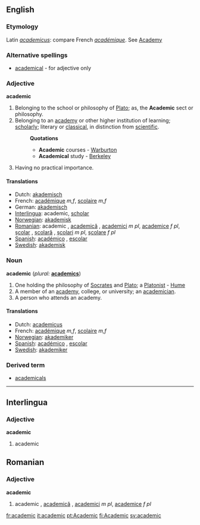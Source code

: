 ==English==

===Etymology===
Latin ''[[academicus]]'': compare French ''[[académique]]''. See [[Academy]]

===Alternative spellings===
*[[academical]] - for adjective only

===Adjective===
'''academic'''
# Belonging to the school or philosophy of [[Plato]]; as, the '''Academic''' sect or philosophy.
# Belonging to an [[academy]] or other higher institution of learning; [[scholarly]]; literary or [[classical]], in distinction from [[scientific]].
#:'''Quotations'''
#:*'''Academic''' courses - [[Warburton]]
#:*'''Academical''' study - [[Berkeley]]
# Having no practical importance.

====Translations====
*Dutch: [[akademisch]]
*French: [[académique]] ''m,f'', [[scolaire]] ''m,f''
*German: [[akademisch]]
*[[Interlingua]]: academic, [[scholar]]
*[[Norwegian]]: [[akademisk]]
*[[Romanian]]: academic {{m}}, [[academică]] {{f}}, [[academici]] ''m pl'', [[academice]] ''f pl'', [[şcolar]] {{m}}, [[şcolară]] {{f}}, [[şcolari]] ''m pl'', [[şcolare]] ''f pl''
*[[Spanish]]: [[académico]] {{m}}, [[escolar]] {{m}}
*[[Swedish]]: [[akademisk]]

===Noun===
'''academic'''  (''plural:'' '''[[academics]]''')
# One holding the philosophy of [[Socrates]] and [[Plato]]; a [[Platonist]] - [[Hume]]
# A member of an [[academy]], college, or university; an [[academician]].
# A person who attends an academy.

====Translations====
*Dutch: [[academicus]] {{m}}
*French: [[académique]] ''m,f'', [[scolaire]] ''m,f''
*[[Norwegian]]: [[akademiker]]
*[[Spanish]]: [[académico]] {{m}}, [[escolar]] {{m}}
*[[Swedish]]: [[akademiker]]

===Derived term===
*[[academicals]]

----

==Interlingua==
===Adjective===
'''academic'''
#academic

==Romanian==
===Adjective===
'''academic'''
#academic {{m}}, [[academică]] {{f}}, [[academici]] ''m pl'', [[academice]] ''f pl''

[[fr:academic]]
[[it:academic]]
[[pt:Academic]]
[[fi:Academic]]
[[sv:academic]]